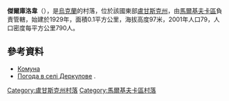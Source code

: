{{Expand|time=2017-04-01}}
{{coord|49|27|59|N|39|35|27|E|scale:100000|display=title}}

'''傑爾庫洛韋'''（{{lang-uk|Деркулове}}），是[[烏克蘭|烏克蘭]]的村落，位於該國東部[[盧甘斯克州|盧甘斯克州]]，由[[馬爾基夫卡區|馬爾基夫卡區]]負責管轄，始建於1929年，面積0.1平方公里，海拔高度97米，2001年人口79，人口密度每平方公里790人。

==參考資料==
* [http://w1.c1.rada.gov.ua/pls/z7502/A005?rdat1=25.08.2013&rf7571=18187 Комуна]{{dead link|date=2017年11月 |bot=InternetArchiveBot |fix-attempted=yes }}
* [http://weather.in.ua/ua/lyganskaja/11293 Погода в селі Деркулове] {{Wayback|url=http://weather.in.ua/ua/lyganskaja/11293 |date=20160819083949 }}.

{{DEFAULTSORT:Комуна}}
[[Category:盧甘斯克州村落|Category:盧甘斯克州村落]]
[[Category:馬爾基夫卡區村落|Category:馬爾基夫卡區村落]]


{{Luhansk-geo-stub}}